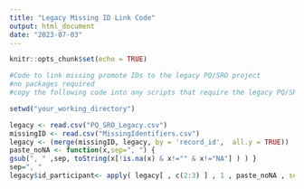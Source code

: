 ```yaml
---
title: "Legacy Missing ID Link Code"
output: html_document
date: "2023-07-03"
---
```


```r
knitr::opts_chunk$set(echo = TRUE)
```
```r
#Code to link missing promote IDs to the legacy PQ/SRO project
#no packages required
#copy the following code into any scripts that require the legacy PQ/SRO project data

setwd("your_working_directory")

legacy <- read.csv("PQ_SRO_Legacy.csv")
missingID <- read.csv("MissingIdentifiers.csv")
legacy <- (merge(missingID, legacy, by = 'record_id',  all.y = TRUE))
paste_noNA <- function(x,sep=", ") {
gsub(", " ,sep, toString(x[!is.na(x) & x!="" & x!="NA"] ) ) }
sep=", "
legacy$id_participant<- apply( legacy[ , c(2:3) ] , 1 , paste_noNA , sep=sep)

```

